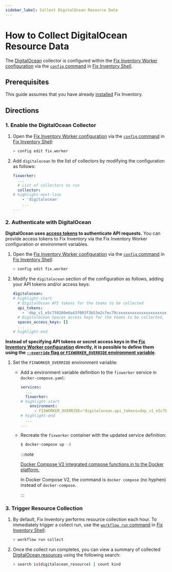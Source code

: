 ```yaml
---
sidebar_label: Collect DigitalOcean Resource Data
---
```


# How to Collect DigitalOcean Resource Data

The [DigitalOcean](../../reference/unified-data-model/digitalocean/index.mdx) collector is configured within the [Fix Inventory Worker configuration](../../reference/configuration/index.mdx) via the [`config` command](../../reference/cli/config/index.mdx) in [Fix Inventory Shell](../../reference/components/shell.mdx).

## Prerequisites

This guide assumes that you have already [installed](../../getting-started/install/index.mdx) Fix Inventory.

## Directions

### 1. Enable the DigitalOcean Collector

1.  Open the [Fix Inventory Worker configuration](../../reference/configuration/index.mdx) via the [`config` command](../../reference/cli/config) in [Fix Inventory Shell](../../reference/components/shell):

    ```bash
    > config edit fix.worker
    ```

2.  Add `digitalocean` to the list of collectors by modifying the configuration as follows:

    ```yaml
    fixworker:
      ...
      # List of collectors to run
      collector:
    # highlight-next-line
        - 'digitalocean'
        ...
    ...
    ```

### 2. Authenticate with DigitalOcean

**DigitalOcean uses [access tokens](https://cloud.digitalocean.com/account/api/tokens) to authenticate API requests.** You can provide access tokens to Fix Inventory via the Fix Inventory Worker configuration or environment variables.

<Tabs>
<TabItem value="configuration" label="Fix Inventory Worker Configuration">

1.  Open the [Fix Inventory Worker configuration](../../reference/configuration/index.mdx) via the [`config` command](../../reference/cli/config) in [Fix Inventory Shell](../../reference/components/shell):

    ```bash
    > config edit fix.worker
    ```

2.  Modify the `digitalocean` section of the configuration as follows, adding your API tokens and/or access keys:

    ```yaml
    digitalocean:
    # highlight-start
      # DigitalOcean API tokens for the teams to be collected
      api_tokens:
        - 'dop_v1_e5c759260e6a43f003f3b53e2cfec79cxxxxxxxxxxxxxxxxxxxxxxxxxxxxxxxx'
      # DigitalOcean Spaces access keys for the teams to be collected, separated by colons
      spaces_access_keys: []
      ...
    # highlight-end
    ```

</TabItem>
<TabItem value="environment" label="Environment Variables">

**Instead of specifying API tokens or secret access keys in the [Fix Inventory Worker configuration](../../reference/configuration/index.mdx) directly, it is possible to define them using the [`--override` flag or `FIXWORKER_OVERRIDE` environment variable](../../reference/configuration/index.mdx#overriding-individual-properties).**

1.  Set the `FIXWORKER_OVERRIDE` environment variable:

    - Add a environment variable definition to the `fixworker` service in `docker-compose.yaml`:

      ```yaml title="docker-compose.yaml"
      services:
        ...
        fixworker:
      # highlight-start
          environment:
            - FIXWORKER_OVERRIDE="digitalocean.api_tokens=dop_v1_e5c759260e6a43f003f3b53e2cfec79cxxxxxxxxxxxxxxxxxxxxxxxx"
      # highlight-end
        ...
      ...
      ```

    - Recreate the `fixworker` container with the updated service definition:

      ```bash
      $ docker-compose up -d
      ```

      :::note

      [Docker Compose V2 integrated compose functions in to the Docker platform.](https://docs.docker.com/compose/#compose-v2-and-the-new-docker-compose-command)

      In Docker Compose V2, the command is `docker compose` (no hyphen) instead of `docker-compose`.

      :::

</TabItem>
</Tabs>

### 3. Trigger Resource Collection

1.  By default, Fix Inventory performs resource collection each hour. To immediately trigger a collect run, use the [`workflow run` command](../../reference/cli/workflow/run.mdx) in [Fix Inventory Shell](../../reference/components/shell):

    ```bash
    > workflow run collect
    ```

2.  Once the collect run completes, you can view a summary of collected [DigitalOcean resources](../../reference/unified-data-model/digitalocean/index.mdx) using the following search:

    ```bash
    > search is(digitalocean_resource) | count kind
    ```
